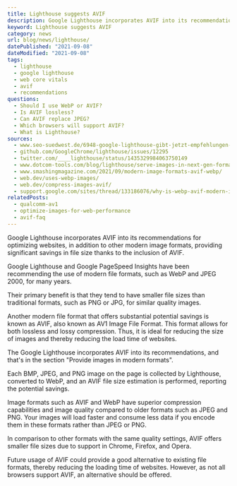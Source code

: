 ```yaml
---
title: Lighthouse suggests AVIF
description: Google Lighthouse incorporates AVIF into its recommendations for optimizing websites.
keyword: Lighthouse suggests AVIF
category: news
url: blog/news/lighthouse/
datePublished: "2021-09-08"
dateModified: "2021-09-08"
tags:
  - lighthouse
  - google lighthouse
  - web core vitals
  - avif
  - recommendations
questions:
  - Should I use WebP or AVIF?
  - Is AVIF lossless?
  - Can AVIF replace JPEG?
  - Which browsers will support AVIF?
  - What is Lighthouse?
sources:
  - www.seo-suedwest.de/6948-google-lighthouse-gibt-jetzt-empfehlungen-zur-verwendung-des-avif-bildformats.html
  - github.com/GoogleChrome/lighthouse/issues/12295
  - twitter.com/____lighthouse/status/1435329984063750149
  - www.dotcom-tools.com/blog/lighthouse/serve-images-in-next-gen-formats/
  - www.smashingmagazine.com/2021/09/modern-image-formats-avif-webp/
  - web.dev/uses-webp-images/
  - web.dev/compress-images-avif/
  - support.google.com/sites/thread/133186076/why-is-webp-avif-modern-image-formats-not-supported-in-google-sites?hl=en
relatedPosts:
  - qualcomm-av1
  - optimize-images-for-web-performance
  - avif-faq
---
```


Google Lighthouse incorporates AVIF into its recommendations for optimizing websites, in addition to other modern image formats, providing significant savings in file size thanks to the inclusion of AVIF.

Google Lighthouse and Google PageSpeed Insights have been recommending the use of modern file formats, such as WebP and JPEG 2000, for many years.

Their primary benefit is that they tend to have smaller file sizes than traditional formats, such as PNG or JPG, for similar quality images.

Another modern file format that offers substantial potential savings is known as AVIF, also known as AV1 Image File Format. This format allows for both lossless and lossy compression. Thus, it is ideal for reducing the size of images and thereby reducing the load time of websites.

The Google Lighthouse incorporates AVIF into its recommendations, and that's in the section "Provide images in modern formats".

Each BMP, JPEG, and PNG image on the page is collected by Lighthouse, converted to WebP, and an AVIF file size estimation is performed, reporting the potential savings.

Image formats such as AVIF and WebP have superior compression capabilities and image quality compared to older formats such as JPEG and PNG. Your images will load faster and consume less data if you encode them in these formats rather than JPEG or PNG.

In comparison to other formats with the same quality settings, AVIF offers smaller file sizes due to support in Chrome, Firefox, and Opera.

Future usage of AVIF could provide a good alternative to existing file formats, thereby reducing the loading time of websites. However, as not all browsers support AVIF, an alternative should be offered.
